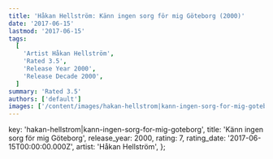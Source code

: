 ```yaml
---
title: 'Håkan Hellström: Känn ingen sorg för mig Göteborg (2000)'
date: '2017-06-15'
lastmod: '2017-06-15'
tags:
  [
    'Artist Håkan Hellström',
    'Rated 3.5',
    'Release Year 2000',
    'Release Decade 2000',
  ]
summary: 'Rated 3.5'
authors: ['default']
images: ['/content/images/hakan-hellstrom|kann-ingen-sorg-for-mig-goteborg.jpg']
---
```


  key: 'hakan-hellstrom|kann-ingen-sorg-for-mig-goteborg',
  title: 'Känn ingen sorg för mig Göteborg',
  release_year: 2000,
  rating: 7,
  rating_date: '2017-06-15T00:00:00.000Z',
  artist: 'Håkan Hellström',
};

<MusicRating data={data} />
